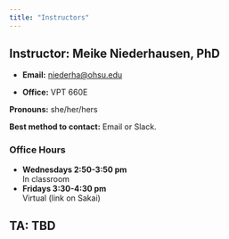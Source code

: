 ```yaml
---
title: "Instructors"
---
```


## Instructor: Meike Niederhausen, PhD

-   **Email:** [niederha\@ohsu.edu](mailto:niederha@ohsu.edu)

-   **Office:** VPT 660E

**Pronouns:** she/her/hers

**Best method to contact:** Email or Slack.


### Office Hours

- __Wednesdays 2:50-3:50 pm__  
In classroom
- __Fridays 3:30-4:30 pm__  
Virtual (link on Sakai)

## TA: TBD